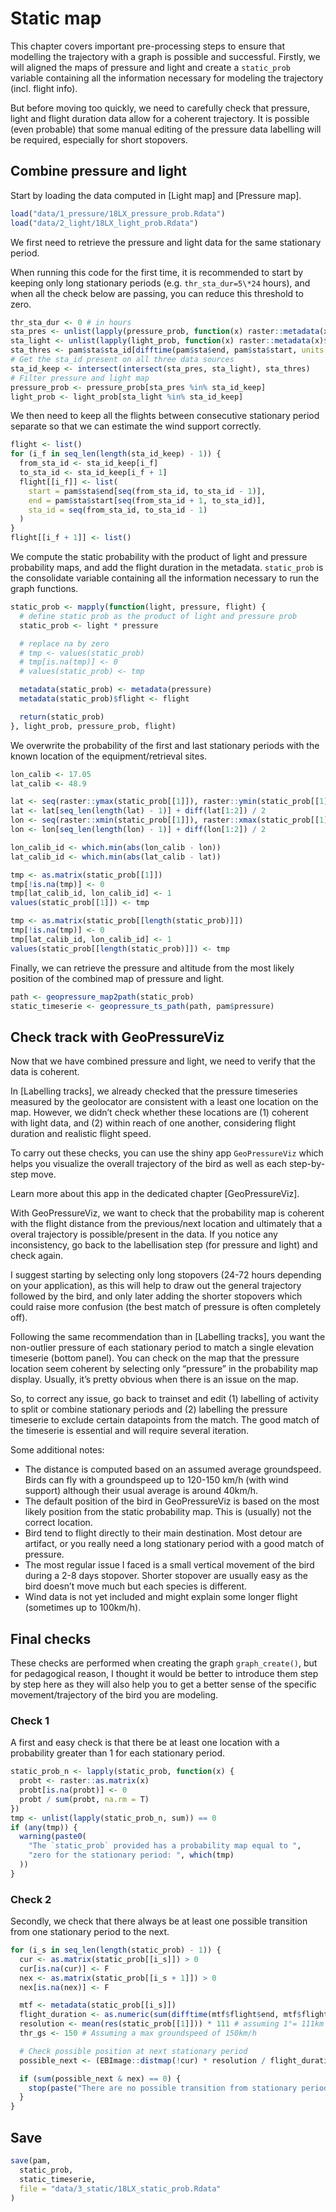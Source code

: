 # Static map

This chapter covers important pre-processing steps to ensure that modelling the trajectory with a graph is possible and successful. Firstly, we will aligned the maps of pressure and light and create a `static_prob` variable containing all the information necessary for modeling the trajectory (incl. flight info).

But before moving too quickly, we need to carefully check that pressure, light and flight duration data allow for a coherent trajectory. It is possible (even probable) that some manual editing of the pressure data labelling will be required, especially for short stopovers.

## Combine pressure and light

Start by loading the data computed in [Light map] and [Pressure map].

```r
load("data/1_pressure/18LX_pressure_prob.Rdata")
load("data/2_light/18LX_light_prob.Rdata")
```

We first need to retrieve the pressure and light data for the same stationary period.

When running this code for the first time, it is recommended to start by keeping only long stationary periods (e.g. `thr_sta_dur=5\*24` hours), and when all the check below are passing, you can reduce this threshold to zero.

```r
thr_sta_dur <- 0 # in hours
sta_pres <- unlist(lapply(pressure_prob, function(x) raster::metadata(x)$sta_id))
sta_light <- unlist(lapply(light_prob, function(x) raster::metadata(x)$sta_id))
sta_thres <- pam$sta$sta_id[difftime(pam$sta$end, pam$sta$start, units = "hours") > thr_sta_dur]
# Get the sta_id present on all three data sources
sta_id_keep <- intersect(intersect(sta_pres, sta_light), sta_thres)
# Filter pressure and light map
pressure_prob <- pressure_prob[sta_pres %in% sta_id_keep]
light_prob <- light_prob[sta_light %in% sta_id_keep]
```

We then need to keep all the flights between consecutive stationary period separate so that we can estimate the wind support correctly.

```r
flight <- list()
for (i_f in seq_len(length(sta_id_keep) - 1)) {
  from_sta_id <- sta_id_keep[i_f]
  to_sta_id <- sta_id_keep[i_f + 1]
  flight[[i_f]] <- list(
    start = pam$sta$end[seq(from_sta_id, to_sta_id - 1)],
    end = pam$sta$start[seq(from_sta_id + 1, to_sta_id)],
    sta_id = seq(from_sta_id, to_sta_id - 1)
  )
}
flight[[i_f + 1]] <- list()
```

We compute the static probability with the product of light and pressure probability maps, and add the flight duration in the metadata. `static_prob` is the consolidate variable containing all the information necessary to run the graph functions.

```r
static_prob <- mapply(function(light, pressure, flight) {
  # define static prob as the product of light and pressure prob
  static_prob <- light * pressure

  # replace na by zero
  # tmp <- values(static_prob)
  # tmp[is.na(tmp)] <- 0
  # values(static_prob) <- tmp

  metadata(static_prob) <- metadata(pressure)
  metadata(static_prob)$flight <- flight

  return(static_prob)
}, light_prob, pressure_prob, flight)
```

We overwrite the probability of the first and last stationary periods with the known location of the equipment/retrieval sites.

```r
lon_calib <- 17.05
lat_calib <- 48.9

lat <- seq(raster::ymax(static_prob[[1]]), raster::ymin(static_prob[[1]]), length.out = nrow(static_prob[[1]]) + 1)
lat <- lat[seq_len(length(lat) - 1)] + diff(lat[1:2]) / 2
lon <- seq(raster::xmin(static_prob[[1]]), raster::xmax(static_prob[[1]]), length.out = ncol(static_prob[[1]]) + 1)
lon <- lon[seq_len(length(lon) - 1)] + diff(lon[1:2]) / 2

lon_calib_id <- which.min(abs(lon_calib - lon))
lat_calib_id <- which.min(abs(lat_calib - lat))

tmp <- as.matrix(static_prob[[1]])
tmp[!is.na(tmp)] <- 0
tmp[lat_calib_id, lon_calib_id] <- 1
values(static_prob[[1]]) <- tmp

tmp <- as.matrix(static_prob[[length(static_prob)]])
tmp[!is.na(tmp)] <- 0
tmp[lat_calib_id, lon_calib_id] <- 1
values(static_prob[[length(static_prob)]]) <- tmp
```

Finally, we can retrieve the pressure and altitude from the most likely position of the combined map of pressure and light.

```r
path <- geopressure_map2path(static_prob)
static_timeserie <- geopressure_ts_path(path, pam$pressure)
```

## Check track with GeoPressureViz

Now that we have combined pressure and light, we need to verify that the data is coherent.

In [Labelling tracks], we already checked that the pressure timeseries measured by the geolocator are consistent with a least one location on the map. However, we didn't check whether these locations are (1) coherent with light data, and (2) within reach of one another, considering flight duration and realistic flight speed.

To carry out these checks, you can use the shiny app `GeoPressureViz` which helps you visualize the overall trajectory of the bird as well as each step-by-step move. 

Learn more about this app in the dedicated chapter [GeoPressureViz].

With GeoPressureViz, we want to check that the probability map is coherent with the flight distance from the previous/next location and ultimately that a overal trajectory is possible/present in the data. If you notice any inconsistency, go back to the labellisation step (for pressure and light) and check again.

I suggest starting by selecting only long stopovers (24-72 hours depending on your application), as this will help to draw out the general trajectory followed by the bird, and only later adding the shorter stopovers which could raise more confusion (the best match of pressure is often completely off).

Following the same recommendation than in [Labelling tracks], you want the non-outlier pressure of each stationary period to match a single elevation timeserie (bottom panel). You can check on the map that the pressure location seem coherent by selecting only "pressure" in the probability map display. Usually, it's pretty obvious when there is an issue on the map.

So, to correct any issue, go back to trainset and edit (1) labelling of activity to split or combine stationary periods and (2) labelling the pressure timeserie to exclude certain datapoints from the match. The good match of the timeserie is essential and will require several iteration.

Some additional notes: 

- The distance is computed based on an assumed average groundspeed. Birds can fly with a groundspeed up to 120-150 km/h (with wind support) although their usual average is around 40km/h. 
- The default position of the bird in GeoPressureViz is based on the most likely position from the static probability map. This is (usually) not the correct location. 
- Bird tend to flight directly to their main destination. Most detour are artifact, or you really need a long stationary period with a good match of pressure. 
- The most regular issue I faced is a small vertical movement of the bird during a 2-8 days stopover. Shorter stopover are usually easy as the bird doesn't move much but each species is different.
- Wind data is not yet included and might explain some longer flight (sometimes up to 100km/h).

## Final checks

These checks are performed when creating the graph `graph_create()`, but for pedagogical reason, I thought it would be better to introduce them step by step here as they will also help you to get a better sense of the specific movement/trajectory of the bird you are modeling.

### Check 1

A first and easy check is that there be at least one location with a probability greater than 1 for each stationary period.

```r
static_prob_n <- lapply(static_prob, function(x) {
  probt <- raster::as.matrix(x)
  probt[is.na(probt)] <- 0
  probt / sum(probt, na.rm = T)
})
tmp <- unlist(lapply(static_prob_n, sum)) == 0
if (any(tmp)) {
  warning(paste0(
    "The `static_prob` provided has a probability map equal to ",
    "zero for the stationary period: ", which(tmp)
  ))
}
```

### Check 2

Secondly, we check that there always be at least one possible transition from one stationary period to the next.

```r
for (i_s in seq_len(length(static_prob) - 1)) {
  cur <- as.matrix(static_prob[[i_s]]) > 0
  cur[is.na(cur)] <- F
  nex <- as.matrix(static_prob[[i_s + 1]]) > 0
  nex[is.na(nex)] <- F

  mtf <- metadata(static_prob[[i_s]])
  flight_duration <- as.numeric(sum(difftime(mtf$flight$end, mtf$flight$start, unit = "hours"))) # hours
  resolution <- mean(res(static_prob[[1]])) * 111 # assuming 1°= 111km
  thr_gs <- 150 # Assuming a max groundspeed of 150km/h

  # Check possible position at next stationary period
  possible_next <- (EBImage::distmap(!cur) * resolution / flight_duration) < thr_gs

  if (sum(possible_next & nex) == 0) {
    stop(paste("There are no possible transition from stationary period", i_s, "to", i_s + 1, ". Check part 1 process (light and pressure)", sep = " "))
  }
}
```

## Save

```r
save(pam,
  static_prob,
  static_timeserie,
  file = "data/3_static/18LX_static_prob.Rdata"
)
```
